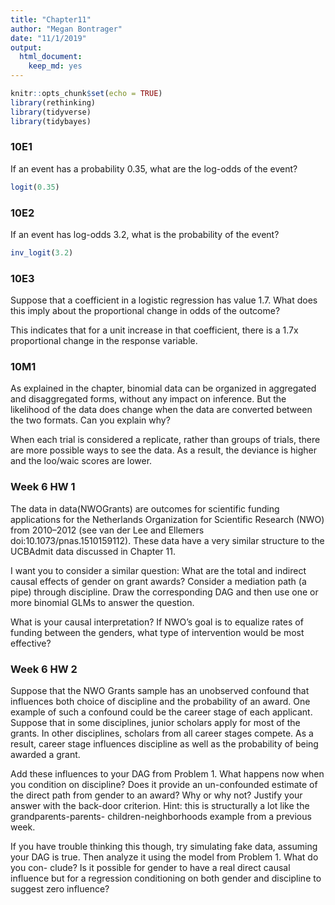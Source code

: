 ```yaml
---
title: "Chapter11"
author: "Megan Bontrager"
date: "11/1/2019"
output: 
  html_document: 
    keep_md: yes
---
```


```r
knitr::opts_chunk$set(echo = TRUE)
library(rethinking)
library(tidyverse)
library(tidybayes)
```


### 10E1

If an event has a probability 0.35, what are the log-odds of the event?

```r
logit(0.35)
```

### 10E2

If an event has log-odds 3.2, what is the probability of the event?

```r
inv_logit(3.2)
```

### 10E3

Suppose that a coefficient in a logistic regression has value 1.7. What does this imply about the proportional change in odds of the outcome?

This indicates that for a unit increase in that coefficient, there is a 1.7x proportional change in the response variable. 

### 10M1

As explained in the chapter, binomial data can be organized in aggregated and disaggregated forms, without any impact on inference. But the likelihood of the data does change when the data are converted between the two formats. Can you explain why?

When each trial is considered a replicate, rather than groups of trials, there are more possible ways to see the data. As a result, the deviance is higher and the loo/waic scores are lower. 


### Week 6 HW 1

The data in data(NWOGrants) are outcomes for scientific funding applications for the Netherlands Organization for Scientific Research (NWO) from 2010–2012 (see van der Lee and Ellemers doi:10.1073/pnas.1510159112). These data have a very similar structure to the UCBAdmit data discussed in Chapter 11.

I want you to consider a similar question: What are the total and indirect causal effects of gender on grant awards? Consider a mediation path (a pipe) through discipline. Draw the corresponding DAG and then use one or more binomial GLMs to answer the question.

What is your causal interpretation? If NWO’s goal is to equalize rates of funding between the genders, what type of intervention would be most effective?


### Week 6 HW 2

Suppose that the NWO Grants sample has an unobserved confound that influences both choice of discipline and the probability of an award. One example of such a confound could be the career stage of each applicant. Suppose that in some disciplines, junior scholars apply for most of the grants. In other disciplines, scholars from all career stages compete. As a result, career stage influences discipline as well as the probability of being awarded a grant.

Add these influences to your DAG from Problem 1. What happens now when you condition on discipline? Does it provide an un-confounded estimate of the direct path from gender to an award? Why or why not? Justify your answer with the back-door criterion. Hint: this is structurally a lot like the grandparents-parents- children-neighborhoods example from a previous week.

If you have trouble thinking this though, try simulating fake data, assuming your DAG is true. Then analyze it using the model from Problem 1. What do you con- clude? Is it possible for gender to have a real direct causal influence but for a regression conditioning on both gender and discipline to suggest zero influence?
